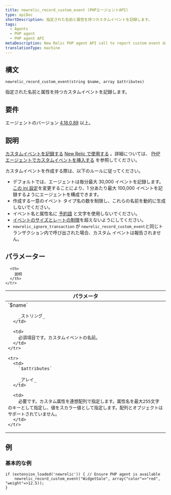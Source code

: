 ```yaml
---
title: newrelic_record_custom_event (PHPエージェントAPI)
type: apiDoc
shortDescription: 指定された名前と属性を持つカスタムイベントを記録します。
tags:
  - Agents
  - PHP agent
  - PHP agent API
metaDescription: New Relic PHP agent API call to report custom event data to New Relic.
translationType: machine
---
```


## 構文

```
newrelic_record_custom_event(string $name, array $attributes)
```

指定された名前と属性を持つカスタムイベントを記録します。

## 要件

エージェントのバージョン [4.18.0.89](/docs/release-notes/agent-release-notes/php-release-notes/php-agent-418089) 以上。

## 説明

[カスタムイベントを記録する](/docs/using-new-relic/welcome-new-relic/getting-started/glossary#custom%20event) [New Relic で使用する](/docs/insights/new-relic-insights/understanding-insights/new-relic-insights) 。詳細については、 [PHP エージェントでカスタムイベントを挿入する](/docs/insights/new-relic-insights/adding-querying-data/inserting-custom-events-new-relic-agents#php-att) を参照してください。

<Callout variant="tip">
  カスタムイベントを作成する際は、以下のルールに従ってください。

  * デフォルトでは、エージェントは毎分最大 30,000 イベントを記録します。[この ini 設定](/docs/apm/agents/php-agent/configuration/php-agent-configuration/#inivar-custom-events-maxsamples)を変更することにより、1 分あたり最大 100,000 イベントを記録するようにエージェントを構成できます。
  * 作成する一意のイベント タイプ名の数を制限し、これらの名前を動的に生成しないでください。
  * イベント名と属性名に [予約語](/docs/data-apis/custom-data/custom-events/data-requirements-limits-custom-event-data/#reserved-words) と文字を使用しないでください。
  * [イベントのサイズとレートの制限](/docs/data-apis/custom-data/custom-events/data-requirements-limits-custom-event-data/)を超えないようにしてください。
  * `newrelic_ignore_transaction` が `newrelic_record_custom_event`と同じトランザクション内で呼び出された場合、カスタム イベントは報告されません。
</Callout>

## パラメーター

<table>
  <thead>
    <tr>
      <th width="25%">
        パラメータ
      </th>

      <th>
        説明
      </th>
    </tr>
  </thead>

  <tbody>
    <tr>
      <td>
        `$name`

        _ストリング_
      </td>

      <td>
        必須項目です。カスタムイベントの名前。
      </td>
    </tr>

    <tr>
      <td>
        `$attributes`

        _アレイ_
      </td>

      <td>
        必要です。カスタム属性を連想配列で指定します。属性名を最大255文字のキーとして指定し、値をスカラー値として指定します。配列とオブジェクトはサポートされていません。
      </td>
    </tr>
  </tbody>
</table>

## 例

### 基本的な例

```
if (extension_loaded('newrelic')) { // Ensure PHP agent is available
    newrelic_record_custom_event("WidgetSale", array("color"=>"red", "weight"=>12.5));
}
```